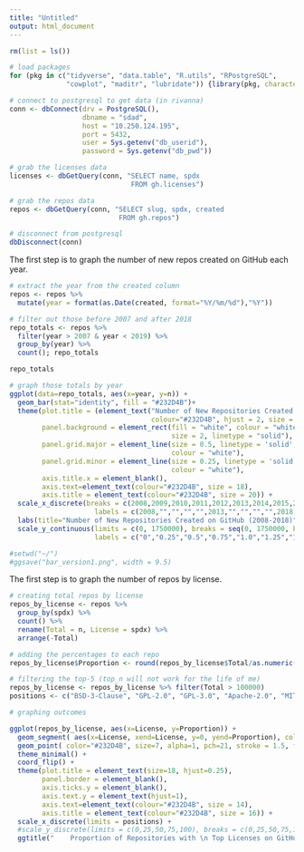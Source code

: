 ```yaml
---
title: "Untitled"
output: html_document
---
```




```r
rm(list = ls())

# load packages 
for (pkg in c("tidyverse", "data.table", "R.utils", "RPostgreSQL",
              "cowplot", "maditr", "lubridate")) {library(pkg, character.only = TRUE)}

# connect to postgresql to get data (in rivanna)
conn <- dbConnect(drv = PostgreSQL(), 
                  dbname = "sdad", 
                  host = "10.250.124.195", 
                  port = 5432, 
                  user = Sys.getenv("db_userid"), 
                  password = Sys.getenv("db_pwd"))

# grab the licenses data 
licenses <- dbGetQuery(conn, "SELECT name, spdx 
                              FROM gh.licenses")

# grab the repos data 
repos <- dbGetQuery(conn, "SELECT slug, spdx, created
                           FROM gh.repos")

# disconnect from postgresql
dbDisconnect(conn)
```

The first step is to graph the number of new repos created on GitHub each year. 

```r
# extract the year from the created column 
repos <- repos %>% 
  mutate(year = format(as.Date(created, format="%Y/%m/%d"),"%Y")) 

# filter out those before 2007 and after 2018
repo_totals <- repos %>% 
  filter(year > 2007 & year < 2019) %>%
  group_by(year) %>% 
  count(); repo_totals

repo_totals

# graph those totals by year 
ggplot(data=repo_totals, aes(x=year, y=n)) +
  geom_bar(stat="identity", fill = "#232D4B")+
  theme(plot.title = (element_text("Number of New Repositories Created on GitHub (2008-2018)", 
                                   colour="#232D4B", hjust = 2, size = 18)),
        panel.background = element_rect(fill = "white", colour = "white",
                                        size = 2, linetype = "solid"),
        panel.grid.major = element_line(size = 0.5, linetype = 'solid',
                                        colour = "white"),
        panel.grid.minor = element_line(size = 0.25, linetype = 'solid',
                                        colour = "white"),
        axis.title.x = element_blank(),
        axis.text=element_text(colour="#232D4B", size = 18),
        axis.title = element_text(colour="#232D4B", size = 20)) + 
  scale_x_discrete(breaks = c(2008,2009,2010,2011,2012,2013,2014,2015,2016,2017,2018), 
                     labels = c(2008,"","","","",2013,"","","","",2018)) +
  labs(title="Number of New Repositories Created on GitHub (2008-2018)", x="Year", y = "Repositories (in Millions)") +
  scale_y_continuous(limits = c(0, 1750000), breaks = seq(0, 1750000, by = 250000),
                     labels = c("0","0.25","0.5","0.75","1.0","1.25","1.5","1.75")) 

#setwd("~/")
#ggsave("bar_version1.png", width = 9.5)
```

The first step is to graph the number of repos by license.

```r
# creating total repos by license
repos_by_license <- repos %>% 
  group_by(spdx) %>% 
  count() %>% 
  rename(Total = n, License = spdx) %>% 
  arrange(-Total) 

# adding the percentages to each repo 
repos_by_license$Proportion <- round(repos_by_license$Total/as.numeric(sum(repos_by_license$Total)) * 100, digits = 2)

# filtering the top-5 (top_n will not work for the life of me)
repos_by_license <- repos_by_license %>% filter(Total > 100000)
positions <- c("BSD-3-Clause", "GPL-2.0", "GPL-3.0", "Apache-2.0", "MIT")

# graphing outcomes

ggplot(repos_by_license, aes(x=License, y=Proportion)) +
  geom_segment( aes(x=License, xend=License, y=0, yend=Proportion), color="#232D4B", size=1.3) +
  geom_point( color="#232D4B", size=7, alpha=1, pch=21, stroke = 1.5, fill="#E57200") +
  theme_minimal() +
  coord_flip() +
  theme(plot.title = element_text(size=18, hjust=0.25),
        panel.border = element_blank(),
        axis.ticks.y = element_blank(),
        axis.text.y = element_text(hjust=1),
        axis.text=element_text(colour="#232D4B", size = 14),
        axis.title = element_text(colour="#232D4B", size = 16)) +
  scale_x_discrete(limits = positions) +
  #scale_y_discrete(limits = c(0,25,50,75,100), breaks = c(0,25,50,75,100)) +
  ggtitle("    Proportion of Repositories with \n Top Licenses on GitHub (2008-2018)")

```













































